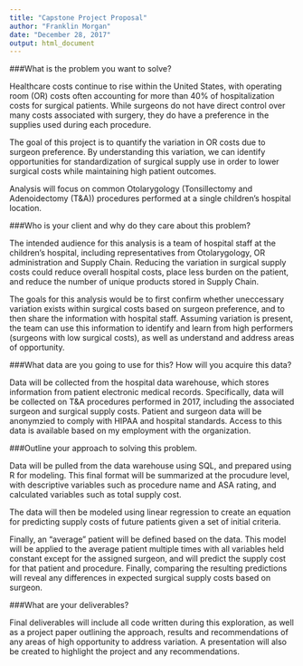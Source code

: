 ```yaml
---
title: "Capstone Project Proposal"
author: "Franklin Morgan"
date: "December 28, 2017"
output: html_document
---
```


###What is the problem you want to solve?

Healthcare costs continue to rise within the United States, with operating room (OR) costs often accounting for more than 40% of hospitalization costs for surgical patients. While surgeons do not have direct control over many costs associated with surgery, they do have a preference in the supplies used during each procedure. 

The goal of this project is to quantify the variation in OR costs due to surgeon preference. By understanding this variation, we can identify opportunities for standardization of surgical supply use in order to lower surgical costs while maintaining high patient outcomes. 

Analysis will focus on common Otolarygology (Tonsillectomy and Adenoidectomy (T&A)) procedures performed at a single children's hospital location. 

###Who is your client and why do they care about this problem?

The intended audience for this analysis is a team of hospital staff at the children's hospital, including representatives from Otolarygology, OR administration and Supply Chain. Reducing the variation in surgical supply costs could reduce overall hospital costs, place less burden on the patient, and reduce the number of unique products stored in Supply Chain.

The goals for this analysis would be to first confirm whether uneccessary variation exists within surgical costs based on surgeon preference, and to then share the information with hospital staff. Assuming variation is present, the team can use this information to identify and learn from high performers (surgeons with low surgical costs), as well as understand and address areas of opportunity.

###What data are you going to use for this? How will you acquire this data?

Data will be collected from the hospital data warehouse, which stores information from patient electronic medical records. Specifically, data will be collected on T&A procedures performed in 2017, including the associated surgeon and surgical supply costs. Patient and surgeon data will be anonymzied to comply with HIPAA and hospital standards. Access to this data is available based on my employment with the organization.


###Outline your approach to solving this problem.

Data will be pulled from the data warehouse using SQL, and prepared using R for modeling. This final format will be summarized at the procudure level, with descriptive variables such as procedure name and ASA rating, and calculated variables such as total supply cost. 

The data will then be modeled using linear regression to create an equation for predicting supply costs of future patients given a set of initial criteria. 

Finally, an "average" patient will be defined based on the data. This model will be applied to the average patient multiple times with all variables held constant except for the assigned surgeon, and will predict the supply cost for that patient and procedure. Finally, comparing the resulting predictions will reveal any differences in expected surgical supply costs based on surgeon.

###What are your deliverables? 

Final deliverables will include all code written during this exploration, as well as a project paper outlining the approach, results and recommendations of any areas of high opportunity to address variation. A presentation will also be created to highlight the project and any recommendations.



